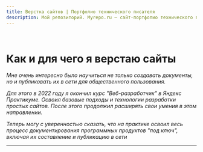 ```yaml
---
title: Верстка сайтов | Портфолио технического писателя
description: Мой репозиторий. Myrepo.ru – сайт-портфолио технического писателя
---
```


<br />

# Как и для чего я верстаю сайты

*Мне очень интересно было научиться не только создавать документы, но и публиковать их в сети для общественного пользования.* 

*Для этого в 2022 году я окончил курс "Веб-разработчик" в Яндекс Практикуме. Освоил базовые подходы и технологии разработки простых сайтов. После этого продолжил расширять свои умения в этом направлении.*

*Теперь могу с уверенностью сказать, что на практике освоил весь процесс документирования программных продуктов "под ключ", включая их составление и публикацию в сети*

---

